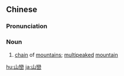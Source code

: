{{also|山峦}}
==Chinese==
{{zh-forms|s=山峦}}

===Pronunciation===
{{zh-pron
|m=shānluán
|c=saan1 lyun4
|mn=qz,xm,zz:san-loân
|cat=n
}}

===Noun===
{{zh-noun}}

# [[chain]] of [[mountain]]s; [[multipeaked]] [[mountain]]

[[hu:山巒]]
[[ja:山巒]]